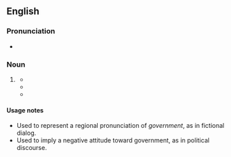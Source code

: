 {{also|gub'mint}}
==English==

===Pronunciation===
* {{IPA|/ˈɡʌbmɪnt/|lang=en}}

===Noun===
{{en-noun|~}}

# {{lb|en|nonstandard}} {{pronunciation spelling|government|lang=en|from=dialectal}}
#* {{quote-text|year=1942|author=Ernestine Hill|title=Australian Frontier|page=98|passage=''"Good luck corroboree, make him big fat one, all same '''Gubmint''' fella," old Rosie, his "aunt by skin" told me earnestly.''}}
#* {{quote-text|year=2005|author=Jeff Hull|title=Pale Morning Done: A Novel|page=144|passage=''[H]e understood that his musings about onomatopoeia and sympathetic response gave the '''gubmint''' boys far too much credit.''}}
#* {{quote-text|year=2007|author=Monica Davis|title=Land, Legacy and Lynching: Building the Future in Black America|page=155|passage=''Seems like half the '''gubmint''' bureaucrats and snake oil politicians want to help us.''}}

====Usage notes====
* Used to represent a regional pronunciation of ''government'', as in fictional dialog.
* Used to imply a negative attitude toward government, as in political discourse.